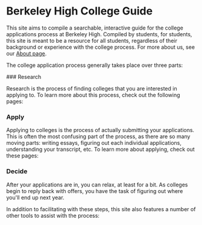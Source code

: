 
# Berkeley High College Guide 

This site aims to compile a searchable, interactive guide for the college applications process at Berkeley High. Compiled by students, for students, this site is meant to be a resource for all students, regardless of their background or experience with the college process. For more about us, see our [About page](/about).

The college application process generally takes place over three parts:

<Steps>
### Research

Research is the process of finding colleges that you are interested in applying to. To learn more about this process, check out the following pages:
<Cards>
  <Card
    title="Getting Started with Research"
    href="/research"
  />
  <Card
    title="Understanding Acceptance Rates"
    href="/finding-colleges"
  />
</Cards>

### Apply

Applying to colleges is the process of actually submitting your applications. This is often the most confusing part of the process, as there are so many moving parts: writing essays, figuring out each individual applications, understanding your transcript, etc. To learn more about applying, check out these pages:

<Cards>
  <Card
    title="Getting Started with Applications"
    href="/apply"
  />
  <Card
    title="Applying for Financial Aid"
    href="/apply/financial-aid"
  />
</Cards>

### Decide

After your applications are in, you can relax, at least for a bit. As colleges begin to reply back with offers, you have the task of figuring out where you'll end up next year.


<Cards>
  <Card
    title="College Decision Days"
    href="/research"
  />
  <Card
    title="Understanding Scholarship Offers"
    href="/finding-colleges"
  />
</Cards>

</Steps>

In addition to facilitating with these steps, this site also features a number of other tools to assist with the process:


<Cards>
  <Card
    title="Berkeley High's Acceptance Rates"
    href="/research"
  />
  <Card
    title="Live Application Timeline"
    href="/finding-colleges"
  />
  <Card
    title="Resources available at Berkeley High"
    href="/finding-colleges"
  />
</Cards>
